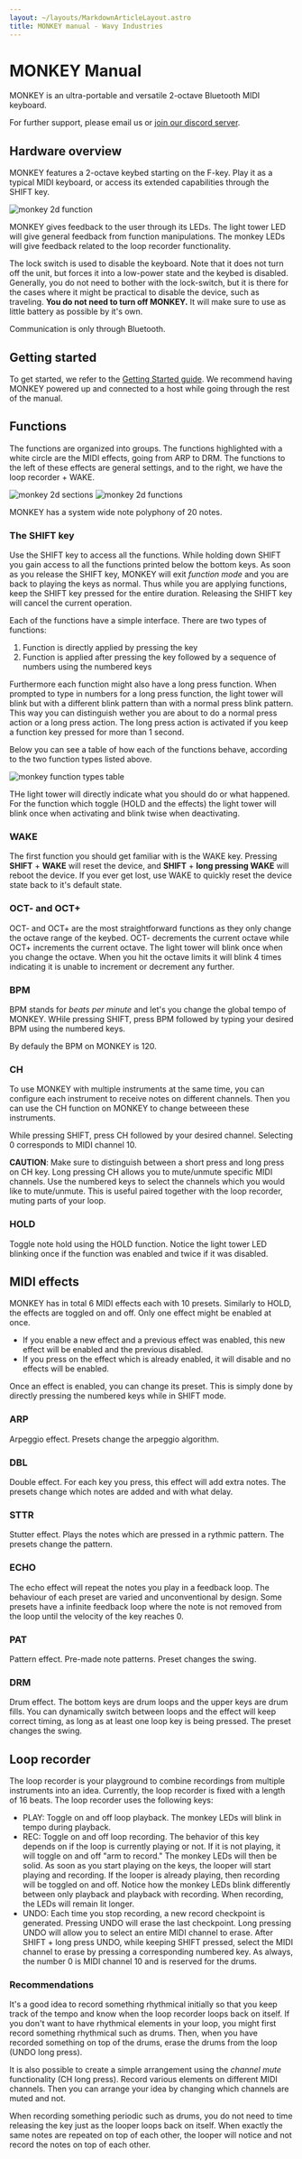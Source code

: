 ```yaml
---
layout: ~/layouts/MarkdownArticleLayout.astro
title: MONKEY manual - Wavy Industries
---
```




# MON**KEY** Manual
MONKEY is an ultra-portable and versatile 2-octave Bluetooth MIDI keyboard.

For further support, please email us or [join our discord server](https://discord.gg/4HQHERUW5K).

## Hardware overview
MONKEY features a 2-octave keybed starting on the F-key. Play it as a typical MIDI keyboard, or access its extended capabilities through the SHIFT key.

<img alt="monkey 2d function" src={monkeyOverviewImg.src} />

MONKEY gives feedback to the user through its LEDs. The light tower LED will give general feedback from function manipulations. The monkey LEDs will give feedback related to the loop recorder functionality.

The lock switch is used to disable the keyboard. Note that it does not turn off the unit, but forces it into a low-power state and the keybed is disabled. Generally, you do not need to bother with the lock-switch, but it is there for the cases where it might be practical to disable the device, such as traveling. **You do not need to turn off MONKEY.** It will make sure to use as little battery as possible by it's own.

Communication is only through Bluetooth.

## Getting started
To get started, we refer to the [Getting Started guide](/monkey/getting-started). We recommend having MONKEY powered up and connected to a host while going through the rest of the manual.

## Functions
The functions are organized into groups. The functions highlighted with a white circle are the MIDI effects, going from ARP to DRM. The functions to the left of these effects are general settings, and to the right, we have the loop recorder + WAKE.

<img alt="monkey 2d sections" src={monkeySectionsImg.src} />
<img alt="monkey 2d functions" src={monkeyFunctionsImg.src} />

MONKEY has a system wide note polyphony of 20 notes.

### The SHIFT key
Use the SHIFT key to access all the functions. While holding down SHIFT you gain access to all the functions printed below the bottom keys. As soon as you release the SHIFT key, MONKEY will exit *function mode* and you are back to playing the keys as normal. Thus while you are applying functions, keep the SHIFT key pressed for the entire duration. Releasing the SHIFT key will cancel the current operation.

Each of the functions have a simple interface. There are two types of functions:
1. Function is directly applied by pressing the key
2. Function is applied after pressing the key followed by a sequence of numbers using the numbered keys

Furthermore each function might also have a long press function. When prompted to type in numbers for a long press function, the light tower will blink but with a different blink pattern than with a normal press blink pattern. This way you can distinguish wether you are about to do a normal press action or a long press action. The long press action is activated if you keep a function key pressed for more than 1 second.

Below you can see a table of how each of the functions behave, according to the two function types listed above.

<img alt="monkey function types table"  src={monkeyFunctionTypesImg.src} />

THe light tower will directly indicate what you should do or what happened. For the function which toggle (HOLD and the effects) the light tower will blink once when activating and blink twise when deactivating.

### WAKE
The first function you should get familiar with is the WAKE key. Pressing **SHIFT** + **WAKE** will reset the device, and **SHIFT** + **long pressing WAKE** will reboot the device. If you ever get lost, use WAKE to quickly reset the device state back to it's default state.

<GIFDemo src={resetGif.src} alt="reset demo" label="reset demo" text="WAKE brief press to reset." />
<GIFDemo src={rebootGif.src} alt="reboot demo" label="reboot demo" text="WAKE long press to reboot." />

### OCT- and OCT+
OCT- and OCT+ are the most straightforward functions as they only change the octave range of the keybed. OCT- decrements the current octave while OCT+ increments the current octave. The light tower will blink once when you change the octave. When you hit the octave limits it will blink 4 times indicating it is unable to increment or decrement any further.

<GIFDemo src={octaveGif.src} alt="Octave select demo" label="octave select demo" text="First adjust octave up, then adjust down." />

### BPM
BPM stands for *beats per minute* and let's you change the global tempo of MONKEY. WHile pressing SHIFT, press BPM followed by typing your desired BPM using the numbered keys.

By defauly the BPM on MONKEY is 120.

<GIFDemo src={bpmGif.src} alt="BPM select demo" label="BPM select demo" text="Setting tempo to 120BPM." />

### CH
To use MONKEY with multiple instruments at the same time, you can configure each instrument to receive notes on different channels. Then you can use the CH function on MONKEY to change betweeen these instruments.

While pressing SHIFT, press CH followed by your desired channel. Selecting 0 corresponds to MIDI channel 10.

**CAUTION**: Make sure to distinguish between a short press and long press on CH key. Long pressing CH allows you to mute/unmute specific MIDI channels. Use the numbered keys to select the channels which you would like to mute/unmute. This is useful paired together with the loop recorder, muting parts of your loop.

<GIFDemo src={channelGif.src} alt="Channel select demo" label="channel select demo" text="Changing to MIDI channel 2." />

### HOLD
Toggle note hold using the HOLD function. Notice the light tower LED blinking once if the function was enabled and twice if it was disabled.

<GIFDemo src={holdGif.src} alt="Hold toggle demo" label="hold demo" text="Toggling hold first on, then off." />

## MIDI effects
MONKEY has in total 6 MIDI effects each with 10 presets. Similarly to HOLD, the effects are toggled on and off. Only one effect might be enabled at once. 

- If you enable a new effect and a previous effect was enabled, this new effect will be enabled and the previous disabled.
- If you press on the effect which is already enabled, it will disable and no effects will be enabled. 

Once an effect is enabled, you can change its preset. This is simply done by directly pressing the numbered keys while in SHIFT mode.

<GIFDemo src={effectSelectGif.src} alt="effect select demo" label="effect select demo" text="1 - Enabling ARP effect. 2 - Disabling ARP effect. 3 - Enabling STTR effect." />

<GIFDemo src={effectPresetGif.src} alt="effect preset select demo" label="effect preset select demo" text="Assuming a MIDI effect is selected. Changing to preset 6 within effect." />

### ARP
Arpeggio effect. Presets change the arpeggio algorithm.

### DBL
Double effect. For each key you press, this effect will add extra notes. The presets change which notes are added and with what delay.

### STTR
Stutter effect. Plays the notes which are pressed in a rythmic pattern. The presets change the pattern.

### ECHO
The echo effect will repeat the notes you play in a feedback loop. The behaviour of each preset are varied and unconventional by design. Some presets have a infinite feedback loop where the note is not removed from the loop until the velocity of the key reaches 0.

### PAT
Pattern effect. Pre-made note patterns. Preset changes the swing.

### DRM
Drum effect. The bottom keys are drum loops and the upper keys are drum fills. You can dynamically switch between loops and the effect will keep correct timing, as long as at least one loop key is being pressed. The preset changes the swing.

## Loop recorder
The loop recorder is your playground to combine recordings from multiple instruments into an idea. Currently, the loop recorder is fixed with a length of 16 beats. The loop recorder uses the following keys:
- PLAY: Toggle on and off loop playback. The monkey LEDs will blink in tempo during playback.
- REC: Toggle on and off loop recording. The behavior of this key depends on if the loop is currently playing or not. If it is not playing, it will toggle on and off "arm to record." The monkey LEDs will then be solid. As soon as you start playing on the keys, the looper will start playing and recording. If the looper is already playing, then recording will be toggled on and off. Notice how the monkey LEDs blink differently between only playback and playback with recording. When recording, the LEDs will remain lit longer.
- UNDO: Each time you stop recording, a new record checkpoint is generated. Pressing UNDO will erase the last checkpoint. Long pressing UNDO will allow you to select an entire MIDI channel to erase. After SHIFT + long press UNDO, while keeping SHIFT pressed, select the MIDI channel to erase by pressing a corresponding numbered key. As always, the number 0 is MIDI channel 10 and is reserved for the drums.

### Recommendations
It's a good idea to record something rhythmical initially so that you keep track of the tempo and know when the loop recorder loops back on itself. If you don't want to have rhythmical elements in your loop, you might first record something rhythmical such as drums. Then, when you have recorded something on top of the drums, erase the drums from the loop (UNDO long press).

It is also possible to create a simple arrangement using the *channel mute* functionality (CH long press). Record various elements on different MIDI channels. Then you can arrange your idea by changing which channels are muted and not.

When recording something periodic such as drums, you do not need to time releasing the key just as the looper loops back on itself. When exactly the same notes are repeated on top of each other, the looper will notice and not record the notes on top of each other.


